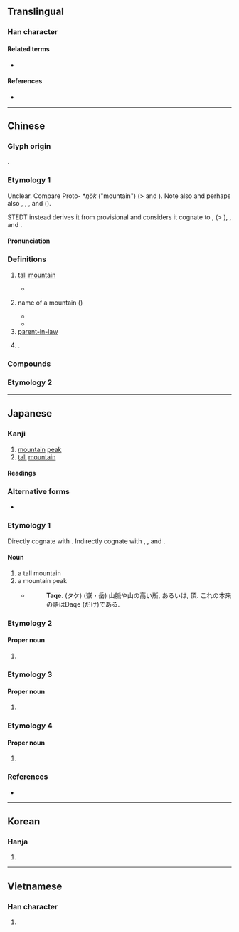 {{also|嶽}}
{{character info}}
==Translingual==

===Han character===
{{Han char|rn=46|rad=山|as=05|sn=8|four=72772|canj=OMU|ids=⿱丘山}}

====Related terms====
* {{l|mul|山}}

====References====
* {{Han ref|kx=0309.310|dkj=08001|dj=0609.250|hdz=10767.140|uh=5CB3|ud=23731|bh=A9A8|bd=43432}}

----

==Chinese==
{{zh-forms|alt=𡵹,𡶓,𡷒,𡶳}}
{{zh-wp|zh:岳姓|nan:Ga̍k (san-pêng)}}

===Glyph origin===
{{Han etym}}
{{Han compound|丘|山|t1=hill|t2=mountain|ls=ic}}.

===Etymology 1===

Unclear. Compare Proto-{{w|Bahnaric languages#North Bahnaric|North Bahnaric}} *''ŋŏk'' ("mountain") (> {{cog|hal|ngŏk}} and {{cog|sed|ŋɔ}}). Note also {{cog|qfa-lic-pro|*hŋwʔo³||mountain}} and perhaps also {{cog|my|ငေါ}}, {{m|my|tr=ŋok-ŋak|t=project, stick up or out}}, {{m|my|tr=ŋroŋʼ|t=any sharp thing sticking out; sharp stump or thorn}}, and {{cog|bo|tr=rŋog|t=hump}} ({{zh-ref|Schuessler, 2007}}).

STEDT instead derives it from provisional {{inh|zh|sit-pro|*kak||expensive, at its peak}} and considers it cognate to {{och-l|極|tr=*N‑kək; ''N‑k(r)ək''|ridge of house; the highest point; extreme limit, utmost}}, {{cog|tbq-lob-pro|*kak||expensive, intense, at its peak}} (> {{cog|lis|tr=phy²¹ '''kha³⁵'''|t=expensive}}), {{cog|ers|phɛ⁵⁵ '''khuɑ⁵⁵'''||expensive}}, and {{cog|adl|`kog dɨr|'''`kog''' dɨr |t=peak}}.

====Pronunciation====
{{zh-pron
|m=yuè
|c=ngok6
|h=pfs=ngo̍k
|mn=ga̍k
|mn-t=ngag8
|mc=y
|oc=y
|ma=
|cat=n,pn
|m-s=yuo2
}}

===Definitions===
{{zh-hanzi}}

# {{zh-alt-lb|*嶽}} [[tall]] [[mountain]]
#* {{zh-x|又 六 年，王 乃 時 巡，考 制度 于 四-岳。諸侯 各 朝 于 方 岳，大明 黜 陟。|And after a second six years, the king makes a tour of inspection in the four seasons, and examines the (various) regulations and measures at the four '''mountains'''. The princes appear before him each at the '''mountain''' of his quarter; and promotions and degradations are awarded with great intelligence.|ref=Shujing}}
# {{lb|zh|historical}} name of a mountain ({{n-g|generally interpreted as {{zh-l|嵩山|[[w:Mount Song|Mount Song]]}} (Eno, 2009)}})
#* {{zh-x|壬子 卜：又 于 ^岳。|Crack-making on ''rénzǐ'' (day 49): Make an offering to '''Yuè'''.|ref={{w|Oracle Bone}} Inscription CZN 147 (1), from collection {{lang|zh|殷墟小屯村中村南甲骨}} ("Oracle bones from the center and south of Xiaotun village in the Wastes of Yin"). Transliterated and translated in Anderson (2015)}}
#* {{zh-x|既 修 太原，至 于 ^岳-陽。|Having repaired the works on Tai-Yuan, he proceeded on to the south of (mount) '''Yue'''.|ref=Shujing}}
# [[parent-in-law]]
# {{surname|zh}}.
#: {{zh-x|^岳 ^飛|{{w|Yue Fei|'''Yue''' Fei}}}}

===Compounds===
{{zh-der|岳陽|五岳|岳父|岳家|令岳|岳伯|岳墳|岳母|岳陽樓|岳牧|岳撼山崩|岳州|岳岳|岳丈|山岳|四岳|四山五岳|岳廟|五岳四瀆|岳家軍|搖山振岳|潘岳鬢白|投潘岳果|潘岳白髮|景岳全書|方岳|淵渟岳峙|福如山岳|海岳名言|潘岳貌美|華岳|關岳|負山戴岳|岳飛|岳崗|岳底|岳溪|岳普湖}}

===Etymology 2===
{{zh-see|嶽}}

----

==Japanese==
{{ja-kanji forms|岳|嶽}}

===Kanji===
{{ja-kanji|grade=c|rs=山05|kyu=嶽}}

# [[mountain]] [[peak]]
# [[tall]] [[mountain]]

====Readings====
{{ja-readings
|goon=がく
|kanon=がく
|kun=たけ-
|nanori=たける
}}

===Alternative forms===
* {{l|ja|嶽}}

===Etymology 1===
{{ja-kanjitab|たけ|yomi=k}}
{{ja-kanjitab|がく|yomi=o}}
Directly cognate with {{m|ja|丈|tr=take||height}}. Indirectly cognate with {{m|ja|高|tr=taka||height}}, {{m|ja|高い|tr=takai||high}}, and {{m|ja|長ける|tr=takeru||to be high}}.

====Noun====
{{ja-noun|たけ}}

# a tall mountain
# a mountain peak
#* {{RQ:Nippo Jisho|612}}
#*: '''Taqe'''. (タケ) (嶽・岳) 山脈や山の高い所, あるいは, 頂. これの本来の語はDaqe (だけ)である.

===Etymology 2===

====Proper noun====
{{ja-pos|たけし|proper}}

# {{given name|ja|male|sort=たけし}}

===Etymology 3===

====Proper noun====
{{ja-pos|たける|proper}}

# {{given name|ja|male|sort=たける}}

===Etymology 4===

====Proper noun====
{{ja-pos|がく|proper}}

# {{given name|ja|male}}

===References===
* {{R:Nippo Jisho}}

----

==Korean==

===Hanja===
{{ko-hanja|hangeul=악|rv=ak|mr=ak}}

# {{rfdef|ko|sort=山05}}

----

==Vietnamese==

===Han character===
{{vi-readings|reading=nhạc|rs=山05}}

# {{rfdef|vi|sort=山05}}